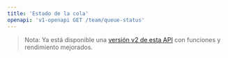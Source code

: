 ```yaml
---
title: 'Estado de la cola'
openapi: 'v1-openapi GET /team/queue-status'
---
```


> Nota: Ya está disponible una [versión v2 de esta API](/es/api-reference/endpoint/queue-status) con funciones y rendimiento mejorados.